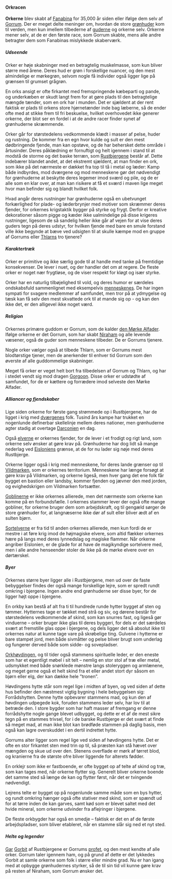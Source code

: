 {{title:Ork}}
{{author:Laura Holmegaard}}
{{timestamp:2009-09-18T15:00:50Z}}
{{copyright:Ork}}
====Orkracen====
'''Orkerne''' blev skabt af [[Fanabina]] for 35,000 år siden eller ifølge dem selv af [[Gorrum]]. Der er meget delte meninger om, hvordan de store [[grønhuderne|grønhuder]] kom til verden, men kun imellem tilbederne af [[guderne]] og orkerne selv.
Orkerne mener selv, at de er den første race, som Gorrum skabte, mens alle andre betragter dem som Fanabinas mislykkede skaberværk.


=====Udseende=====
Orker er høje skabninger med en betragtelig muskelmasse, som kun bliver større med årene.
Deres hud er grøn i forskellige nuancer, og den mest almindelige er mørkegrøn, selvom nogle få individer også ligger lige på grænsen til grumset grågrøn.

En orks ansigt er ofte firkantet med fremspringende kæbeparti og pande, og underkæben er skudt langt frem for at gøre plads til den betragtelige mængde tænder, som en ork har i munden. Det er sjældent at der rent faktisk er plads til orkens store hjørnetænder inde bag læberne, så de ender ofte med at stikke frem til fri beskuelse, hvilket overhovedet ikke generer orkerne, der blot ser en fordel i at de andre racer finder synet af grønhuderne skræmmende.

Orker går for størstedelens vedkommende klædt i masser af pelse, huder og rustning. De kommer fra en egn hvor kulde og sult er den mest dødbringende fjende, man kan opstøve, og de har behersket dette område i årtusinder. Deres påklædning er fornuftigt og helt igennem i stand til at modstå de storme og det baske terræn, som [[Rustbjergene]] består af. Dette indebærer blandet andet, at det ekstremt sjældent, at man finder en ork, som ikke på det nærmeste er dækket fra top til tå i metal og læder: Kamp både indbyrdes, mod dværgene og mod menneskene gør det nødvendigt for grønhuderne at beskytte deres legemer imod sværd og pile, og de er alle som en klar over, at man kan risikere at få et sværd i maven lige meget hvor man befinder sig og blandt hvilket folk.

Hvad angår deres rustninger har grønhuderne også en ubetvunget forkærlighed for plade- og læderbrynjer med motiver som skræmmer deres fjender, for orkernes krigstaktik bygger på styrke og frygt. Derfor er kreative dekorationer såsom pigge og kæder ikke ualmindelige på disse krigeres rustninger, ligesom de så sandelig heller ikke går af vejen for at vise deres guders tegn på deres udstyr, for hvilken fjende med bare en smule forstand ville ikke begynde at bæve ved udsigten til at skulle kæmpe mod en gruppe af Gorrums eller [[Thlarn|Thlarns]] tro tjenere?


=====Karaktertræk=====
Orker er primitive og ikke særlig gode til at handle med tanke på fremtidige konsekvenser. De lever i nuet, og der handler det om at regere. De fleste orker er noget nær frygtløse, og de viser respekt for kløgt og især styrke.

Orker har en naturlig tilbøjelighed til vold, og deres humor er særdeles ondskabsfuld sammenlignet med eksempelvis [[menneske|menneskenes]]. De har ingen sympati for svagere medlemmer af samfundet, men tror på at ydmygelse og tæsk kan få selv den mest skvattede ork til at mande sig op - og kan den ikke det, er den alligevel ikke noget værd.


=====Religion=====
Orkernes primære guddom er Gorrum, som de kalder [[den Mørke Alfader]]. Ifølge orkerne er det Gorrum, som har skabt [[Niraham]] og alle levende væsener, også de guder som menneskene tilbeder. De er Gorrums tjenere.

Nogle orker vælger også at tilbede Thlarn, som er Gorrums mest blodtørstige tjener, men de anerkender til enhver tid Gorrum som den øverste af alle guddommelige skabninger.

Meget få orker er veget helt bort fra tilbedelsen af Gorrum og Thlarn, og har i stedet vendt sig mod dragen [[Gorgoon]]. Disse orker er udstødte af samfundet, for de er kættere og forrædere imod selveste den Mørke Alfader.


=====Alliancer og fjendskaber=====
Lige siden orkerne for første gang strømmede op i Rustbjergene, har de ligget i krig med [[dværg|dværgenes]] folk. Tusind års kampe har trukket en nogenlunde definerbar skellelinje mellem deres nationer, men grønhuderne agter stadig at overtage [[Darconien]] en dag.

Også [[elver|elverne]] er orkernes fjender, for de lever i et frodigt og rigt land, som orkerne selv ønsker at gøre krav på. Grønhuderne har dog lidt så mange nederlag ved [[Eislonien|Eisloniens]] grænse, at de for nu lader sig nøje med deres Rustbjerge.

Orkerne ligger også i krig med menneskene, for deres lande grænser op til [[Vildmarken]], som er orkernes territorium. Menneskene har længe forsøgt at gøre krav på Vildmarken, og orkerne ligeså, men hver gang det ene folk får bygget en bastion eller landsby, kommer fjenden og jævner den med jorden, og evighedskrigen om Vildmarken fortsætter.

[[Goblin|Goblinerne]] er ikke orkernes allierede, men det nærmeste som orkerne kan komme på en forbundsfælle. I orkernes stammer lever der også ofte mange gobliner, for orkerne bruger dem som arbejdskraft, og til gengæld sørger de store grønhuder for, at langnæserne ikke dør af sult eller bliver ædt af en sulten bjørn.

[[Sortelver|Sortelverne]] er fra tid til anden orkernes allierede, men kun fordi de er mestre i at føre krig imod de højmagiske elvere, som altid flækker orkernes hære på langs med deres lynnedslag og magiske flammer. Når orkerne angriber Eislonien, er de glade for at have de magikyndige sortelvere med, men i alle andre henseender stoler de ikke på de mørke elvere over en dørtærskel.


=====Byer=====
Orkernes større byer ligger alle i Rustbjergene, men ud over de faste bebyggelser findes der også mange forskellige lejre, som er spredt rundt omkring i bjergene. Ingen andre end grønhuderne ser disse byer, for de ligger højt oppe i bjergene.

En orkby kan bestå af alt fra ti til hundrede runde hytter bygget af sten og tømmer. Hytternes tage er tækket med strå og siv, og dørene består for størstedelens vedkommende af skind, som kan snurres fast, og ligeså gør vinduerne – orker bruger ikke glas til deres byggeri, for dels er det særdeles svært at fremstille glas oppe i bjergene, og dels ligger det så absolut ikke til orkernes natur at kunne tage vare på skrøbelige ting. Gulvene i hytterne er bare stampet jord, men både sivmåtter og pelse bliver brugt som underlag og fungerer derved både som sidde- og sovepladser.

[[Orkhøvding|Orkhøvdingen]], og til tider også stammens spirituelle leder, er den eneste som har et egentligt møbel i sit telt – nemlig en stor stol af træ eller metal, udsmykket med både snørklede mønstre langs stoleryggen og armlænene, og meget gerne også et helt skind fra et eller andet stort dyr såsom en bjørn eller elg, der kan dække hele ”tronen”.

Høvdingens hytte står som regel lige i midten af byen, og ved siden af dette hus befinder den næstmest vigtig bygning i hele bebyggelsen sig: Forrådshytten. Denne hytte opbevarer stammens mad, og kun den af høvdingen udpegede kok, foruden stammens leder selv, har lov til at betræde den. I store bygder som har haft masser af fremgang er denne forrådshytte nogle gange blevet udbygget, og dette er et af de mest sikre tegn på en stammes trivsel, for i de barske Rustbjerge er det svært at finde så meget mad, at man ikke blot kan brødføde stammen på daglig basis, men også kan lagre overskuddet i en dertil indrettet hytte.

Gorrums alter ligger som regel lige ved siden af høvdingens hytte. Det er ofte en stor firkantet sten med trin op til, så præsten kan stå hævet over mængden og skue ud over den. Stenens overflade er mørk af tørret blod, og kranierne fra de største ofre bliver liggende for alterets fødder.

En orklejr som ikke er fastboende, er ofte bygget op af telte af skind og træ, som kan tages med, når orkerne flytter sig. Generelt bliver orkerne boende det samme sted så længe de kan og flytter først, når det er tvingende nødvendigt.

Lejrens telte er bygget op på nogenlunde samme måde som en bys hytter, og rundt omkring hænger også ofte stativer med skind, som er spændt ud for at tørre inden de kan garves, samt kød som er blevet saltet med det hvide mineral, som orkerne udvinder fra aflejringer i bjergene.

De fleste orkbygder har også en smedje – faktisk er det en af de første arbejdspladser, som bliver etableret, når en stamme slår sig ned et nyt sted.


=====Helte og legender=====
[[Gar]] [[Gorbit]] af Rustbjergene er Gorrums [[profet]], og den mest kendte af alle orker. Gorrum taler igennem ham, og på grund af dette er det lykkedes Gorbit at samle orkerne som folk i større eller mindre grad. Nu er han igang med at opbygge grønhudernes styrker, så de til sin tid vil kunne gøre krav på resten af Niraham, som Gorrum ønsker det.